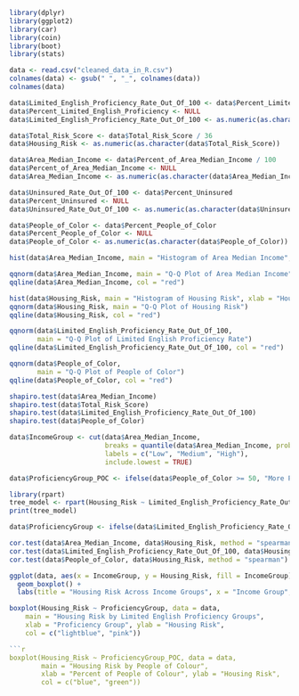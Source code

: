 ```r
library(dplyr)
library(ggplot2)
library(car)   
library(coin)  
library(boot)      
library(stats) 
```

```r
data <- read.csv("cleaned_data_in_R.csv")
colnames(data) <- gsub(" ", "_", colnames(data))
colnames(data)
```

```r
data$Limited_English_Proficiency_Rate_Out_Of_100 <- data$Percent_Limited_English_Proficiency
data$Percent_Limited_English_Proficiency <- NULL
data$Limited_English_Proficiency_Rate_Out_Of_100 <- as.numeric(as.character(data$Limited_English_Proficiency_Rate_Out_Of_100))

data$Total_Risk_Score <- data$Total_Risk_Score / 36
data$Housing_Risk <- as.numeric(as.character(data$Total_Risk_Score))

data$Area_Median_Income <- data$Percent_of_Area_Median_Income / 100
data$Percent_of_Area_Median_Income <- NULL
data$Area_Median_Income <- as.numeric(as.character(data$Area_Median_Income))

data$Uninsured_Rate_Out_Of_100 <- data$Percent_Uninsured
data$Percent_Uninsured <- NULL
data$Uninsured_Rate_Out_Of_100 <- as.numeric(as.character(data$Uninsured_Rate_Out_Of_100))

data$People_of_Color <- data$Percent_People_of_Color
data$Percent_People_of_Color <- NULL
data$People_of_Color <- as.numeric(as.character(data$People_of_Color))
```
```r
hist(data$Area_Median_Income, main = "Histogram of Area Median Income", xlab = "Area Median Income", col = "skyblue", border = "white")

qqnorm(data$Area_Median_Income, main = "Q-Q Plot of Area Median Income")
qqline(data$Area_Median_Income, col = "red")
```
```r
hist(data$Housing_Risk, main = "Histogram of Housing Risk", xlab = "Housing Risk (Percent)", col = "lightgreen", border = "white")
qqnorm(data$Housing_Risk, main = "Q-Q Plot of Housing Risk")
qqline(data$Housing_Risk, col = "red")
```
```r
qqnorm(data$Limited_English_Proficiency_Rate_Out_Of_100, 
       main = "Q-Q Plot of Limited English Proficiency Rate")
qqline(data$Limited_English_Proficiency_Rate_Out_Of_100, col = "red")
```
```r
qqnorm(data$People_of_Color, 
       main = "Q-Q Plot of People of Color")
qqline(data$People_of_Color, col = "red")
```
```r
shapiro.test(data$Area_Median_Income)
shapiro.test(data$Total_Risk_Score)
shapiro.test(data$Limited_English_Proficiency_Rate_Out_Of_100)
shapiro.test(data$People_of_Color)
```
```r
data$IncomeGroup <- cut(data$Area_Median_Income, 
                        breaks = quantile(data$Area_Median_Income, probs = c(0, 0.33, 0.67, 1), na.rm = TRUE),
                        labels = c("Low", "Medium", "High"),
                        include.lowest = TRUE)

data$ProficiencyGroup_POC <- ifelse(data$People_of_Color >= 50, "More People of Colour", "Less People of Colour")
```
```r
library(rpart)
tree_model <- rpart(Housing_Risk ~ Limited_English_Proficiency_Rate_Out_Of_100, data = data)
print(tree_model)
```
```r
data$ProficiencyGroup <- ifelse(data$Limited_English_Proficiency_Rate_Out_Of_100 >= 19.2, "Non-Proficient", "Proficient")
```

```r
cor.test(data$Area_Median_Income, data$Housing_Risk, method = "spearman")
cor.test(data$Limited_English_Proficiency_Rate_Out_Of_100, data$Housing_Risk, method = "spearman")
cor.test(data$People_of_Color, data$Housing_Risk, method = "spearman")
```
```r
ggplot(data, aes(x = IncomeGroup, y = Housing_Risk, fill = IncomeGroup)) +
  geom_boxplot() +
  labs(title = "Housing Risk Across Income Groups", x = "Income Group", y = "Housing Risk") 
```
```r
boxplot(Housing_Risk ~ ProficiencyGroup, data = data, 
    main = "Housing Risk by Limited English Proficiency Groups", 
    xlab = "Proficiency Group", ylab = "Housing Risk", 
    col = c("lightblue", "pink"))
```
```r
```r
boxplot(Housing_Risk ~ ProficiencyGroup_POC, data = data, 
        main = "Housing Risk by People of Colour",
        xlab = "Percent of People of Colour", ylab = "Housing Risk",
        col = c("blue", "green"))
```

